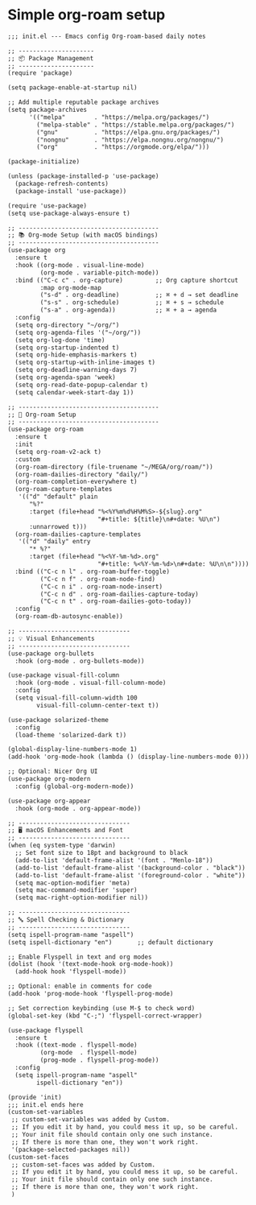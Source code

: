# Simple org-roam setup

```default
;;; init.el --- Emacs config Org-roam-based daily notes

;; ---------------------
;; 📦 Package Management
;; ---------------------
(require 'package)

(setq package-enable-at-startup nil)

;; Add multiple reputable package archives
(setq package-archives
      '(("melpa"        . "https://melpa.org/packages/")
        ("melpa-stable" . "https://stable.melpa.org/packages/")
        ("gnu"          . "https://elpa.gnu.org/packages/")
        ("nongnu"       . "https://elpa.nongnu.org/nongnu/")
        ("org"          . "https://orgmode.org/elpa/")))

(package-initialize)

(unless (package-installed-p 'use-package)
  (package-refresh-contents)
  (package-install 'use-package))

(require 'use-package)
(setq use-package-always-ensure t)

;; ---------------------------------------
;; 📚 Org-mode Setup (with macOS bindings)
;; ---------------------------------------
(use-package org
  :ensure t
  :hook ((org-mode . visual-line-mode)
         (org-mode . variable-pitch-mode))
  :bind (("C-c c" . org-capture)         ;; Org capture shortcut
         :map org-mode-map
         ("s-d" . org-deadline)          ;; ⌘ + d → set deadline
         ("s-s" . org-schedule)          ;; ⌘ + s → schedule
         ("s-a" . org-agenda))           ;; ⌘ + a → agenda
  :config
  (setq org-directory "~/org/")
  (setq org-agenda-files '("~/org/"))
  (setq org-log-done 'time)
  (setq org-startup-indented t)
  (setq org-hide-emphasis-markers t)
  (setq org-startup-with-inline-images t)
  (setq org-deadline-warning-days 7)
  (setq org-agenda-span 'week)
  (setq org-read-date-popup-calendar t)
  (setq calendar-week-start-day 1))

;; ---------------------------------------
;; 🧠 Org-roam Setup
;; ---------------------------------------
(use-package org-roam
  :ensure t
  :init
  (setq org-roam-v2-ack t)
  :custom
  (org-roam-directory (file-truename "~/MEGA/org/roam/"))
  (org-roam-dailies-directory "daily/")
  (org-roam-completion-everywhere t)
  (org-roam-capture-templates
   '(("d" "default" plain
      "%?"
      :target (file+head "%<%Y%m%d%H%M%S>-${slug}.org"
                         "#+title: ${title}\n#+date: %U\n")
      :unnarrowed t)))
  (org-roam-dailies-capture-templates
   '(("d" "daily" entry
      "* %?"
      :target (file+head "%<%Y-%m-%d>.org"
                         "#+title: %<%Y-%m-%d>\n#+date: %U\n\n"))))
  :bind (("C-c n l" . org-roam-buffer-toggle)
         ("C-c n f" . org-roam-node-find)
         ("C-c n i" . org-roam-node-insert)
         ("C-c n d" . org-roam-dailies-capture-today)
         ("C-c n t" . org-roam-dailies-goto-today))
  :config
  (org-roam-db-autosync-enable))

;; -------------------------------
;; 💡 Visual Enhancements
;; -------------------------------
(use-package org-bullets
  :hook (org-mode . org-bullets-mode))

(use-package visual-fill-column
  :hook (org-mode . visual-fill-column-mode)
  :config
  (setq visual-fill-column-width 100
        visual-fill-column-center-text t))

(use-package solarized-theme
  :config
  (load-theme 'solarized-dark t))

(global-display-line-numbers-mode 1)
(add-hook 'org-mode-hook (lambda () (display-line-numbers-mode 0)))

;; Optional: Nicer Org UI
(use-package org-modern
  :config (global-org-modern-mode))

(use-package org-appear
  :hook (org-mode . org-appear-mode))

;; -------------------------------
;; 🖥️ macOS Enhancements and Font
;; -------------------------------
(when (eq system-type 'darwin)
  ;; Set font size to 18pt and background to black
  (add-to-list 'default-frame-alist '(font . "Menlo-18"))
  (add-to-list 'default-frame-alist '(background-color . "black"))
  (add-to-list 'default-frame-alist '(foreground-color . "white"))
  (setq mac-option-modifier 'meta)
  (setq mac-command-modifier 'super)
  (setq mac-right-option-modifier nil))

;; -------------------------------
;; 🔤 Spell Checking & Dictionary
;; -------------------------------
(setq ispell-program-name "aspell")
(setq ispell-dictionary "en")       ;; default dictionary

;; Enable Flyspell in text and org modes
(dolist (hook '(text-mode-hook org-mode-hook))
  (add-hook hook 'flyspell-mode))

;; Optional: enable in comments for code
(add-hook 'prog-mode-hook 'flyspell-prog-mode)

;; Set correction keybinding (use M-$ to check word)
(global-set-key (kbd "C-;") 'flyspell-correct-wrapper)

(use-package flyspell
  :ensure t
  :hook ((text-mode . flyspell-mode)
         (org-mode  . flyspell-mode)
         (prog-mode . flyspell-prog-mode))
  :config
  (setq ispell-program-name "aspell"
        ispell-dictionary "en"))

(provide 'init)
;;; init.el ends here
(custom-set-variables
 ;; custom-set-variables was added by Custom.
 ;; If you edit it by hand, you could mess it up, so be careful.
 ;; Your init file should contain only one such instance.
 ;; If there is more than one, they won't work right.
 '(package-selected-packages nil))
(custom-set-faces
 ;; custom-set-faces was added by Custom.
 ;; If you edit it by hand, you could mess it up, so be careful.
 ;; Your init file should contain only one such instance.
 ;; If there is more than one, they won't work right.
 )
```

